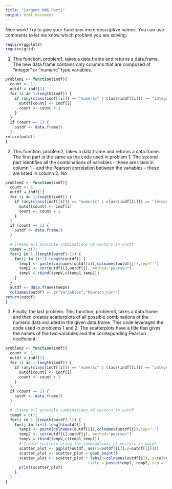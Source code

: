```yaml
---
title: "Largent_HW6_Part2"
output: html_document
---
```


Nice work! Try to give your functions more descriptive names. You can use comments
to let me know which problem you are solving.

```r
require(ggplot2)
require(grid)
```

1) This function, problem1, takes a data.frame and returns a data.frame. The new data.frame contains only columns that are composed of "integer" or "numeric" type variables. 

```r
problem1 <- function(indf){
  count <- 1;
  outdf = indf[1]
  for (i in 1:length(indf)) {
    if (any(class(indf[[i]]) == "numeric" | class(indf[[i]]) == "integer")) {
      outdf[count] <- indf[i]
      count <- count + 1
    }
  }
  if (count == 1) {
    outdf <- data.frame()
  }
return(outdf)
}
```

2) This function, problem2, takes a data.frame and returns a data.frame. The first part is the same as the code used in problem 1. The second part identifies all the combinations of variables - these are listed in column 1 - and the Pearson correlation between the variables - these are listed in column 2. No 

```r
problem2 <- function(indf){
  count <- 1;
  outdf = indf[1]
  for (i in 1:length(indf)) {
    if (any(class(indf[[i]]) == "numeric" | class(indf[[i]]) == "integer")) {
      outdf[count] <- indf[i]
      count <- count + 1
    }
  }
  if (count == 1) {
    outdf <- data.frame()
  }

  # Create all possible combinations of vectors in outdf 
  tempV = c();
  for(i in 1:(length(outdf)-1)) {
    for(j in (i+1):length(outdf)) {
      temp1 <- paste(colnames(outdf[i]),colnames(outdf[j]),sep="-")
      temp2 <- cor(outdf[i],outdf[j], method="pearson")
      tempV = rbind(tempV,c(temp1,temp2))
    }
  }
  outdf <- data.frame(tempV)
  colnames(outdf) <- c("Variables","Pearson_Corr")
return(outdf)
}
```

3) Finally, the last problem. This function, problem3, takes a data.frame and then creates scatterplots of all possible combinations of the numeric data included in the given data.frame. This code leverages the code used in problems 1 and 2. The scatterplots have a title that gives the names of the two variables and the corresponding Pearson coefficient. 

```r
problem3 <- function(indf){
  count <- 1;
  outdf = indf[1]
  for (i in 1:length(indf)) {
    if (any(class(indf[[i]]) == "numeric" | class(indf[[i]]) == "integer")) {
      outdf[count] <- indf[i]
      count <- count + 1
    }
  }
  if (count == 1) {
    outdf <- data.frame()
  }

  # Create all possible combinations of vectors in outdf 
  tempV = c();
  for(i in 1:(length(outdf)-1)) {
    for(j in (i+1):length(outdf)) {
      temp1 <- paste(colnames(outdf[i]),colnames(outdf[j]),sep="-")
      temp2 <- cor(outdf[i],outdf[j], method="pearson")
      tempV = rbind(tempV,c(temp1,temp2))
      # Create scatters using the combinations of vectors in outdf
      scatter_plot <- ggplot(outdf, aes(x=outdf[[i]],y=outdf[[j]]))
      scatter_plot <- scatter_plot + geom_point()
      scatter_plot <- scatter_plot + labs(x=colnames(outdf[i]), y=colnames(outdf[j]),
                                    title = paste(temp1, temp2, sep = ": "))
      print(scatter_plot)
    }
  }
}
```

